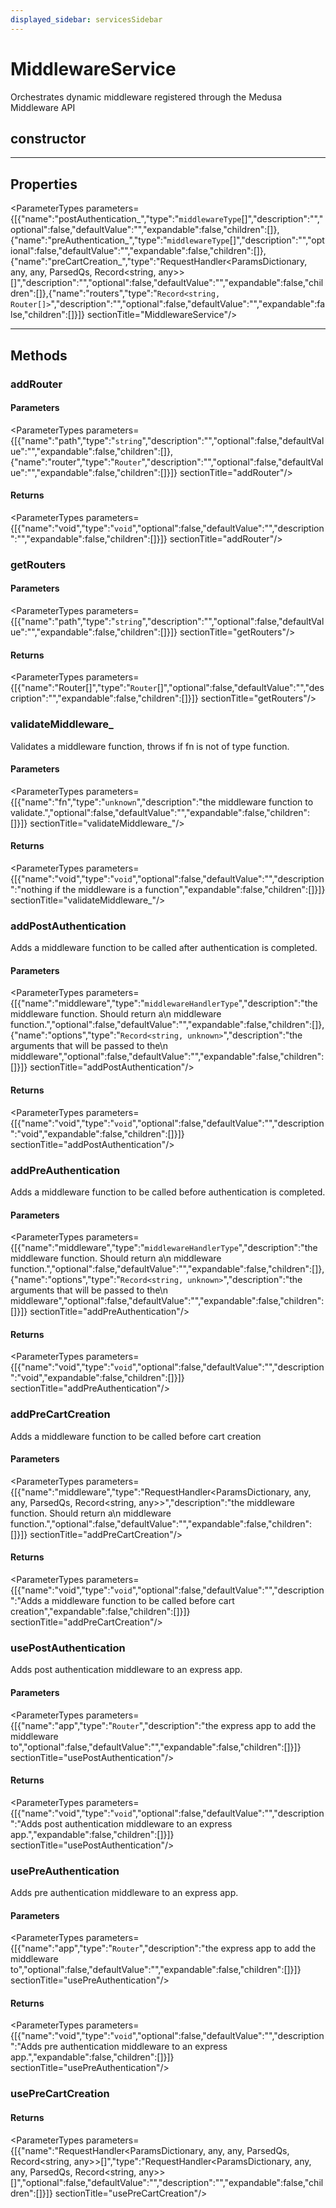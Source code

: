 ```yaml
---
displayed_sidebar: servicesSidebar
---
```



# MiddlewareService

Orchestrates dynamic middleware registered through the Medusa Middleware API

## constructor

___

## Properties

<ParameterTypes parameters={[{"name":"postAuthentication_","type":"`middlewareType`[]","description":"","optional":false,"defaultValue":"","expandable":false,"children":[]},{"name":"preAuthentication_","type":"`middlewareType`[]","description":"","optional":false,"defaultValue":"","expandable":false,"children":[]},{"name":"preCartCreation_","type":"RequestHandler&#60;ParamsDictionary, any, any, ParsedQs, Record&#60;string, any&#62;&#62;[]","description":"","optional":false,"defaultValue":"","expandable":false,"children":[]},{"name":"routers","type":"`Record<string, Router[]>`","description":"","optional":false,"defaultValue":"","expandable":false,"children":[]}]}  sectionTitle="MiddlewareService"/>

___

## Methods

### addRouter

#### Parameters

<ParameterTypes parameters={[{"name":"path","type":"`string`","description":"","optional":false,"defaultValue":"","expandable":false,"children":[]},{"name":"router","type":"`Router`","description":"","optional":false,"defaultValue":"","expandable":false,"children":[]}]}  sectionTitle="addRouter"/>

#### Returns

<ParameterTypes parameters={[{"name":"void","type":"`void`","optional":false,"defaultValue":"","description":"","expandable":false,"children":[]}]}  sectionTitle="addRouter"/>

### getRouters

#### Parameters

<ParameterTypes parameters={[{"name":"path","type":"`string`","description":"","optional":false,"defaultValue":"","expandable":false,"children":[]}]}  sectionTitle="getRouters"/>

#### Returns

<ParameterTypes parameters={[{"name":"Router[]","type":"`Router`[]","optional":false,"defaultValue":"","description":"","expandable":false,"children":[]}]}  sectionTitle="getRouters"/>

### validateMiddleware\_

Validates a middleware function, throws if fn is not of type function.

#### Parameters

<ParameterTypes parameters={[{"name":"fn","type":"`unknown`","description":"the middleware function to validate.","optional":false,"defaultValue":"","expandable":false,"children":[]}]}  sectionTitle="validateMiddleware_"/>

#### Returns

<ParameterTypes parameters={[{"name":"void","type":"`void`","optional":false,"defaultValue":"","description":"nothing if the middleware is a function","expandable":false,"children":[]}]}  sectionTitle="validateMiddleware_"/>

### addPostAuthentication

Adds a middleware function to be called after authentication is completed.

#### Parameters

<ParameterTypes parameters={[{"name":"middleware","type":"`middlewareHandlerType`","description":"the middleware function. Should return a\n  middleware function.","optional":false,"defaultValue":"","expandable":false,"children":[]},{"name":"options","type":"`Record<string, unknown>`","description":"the arguments that will be passed to the\n  middleware","optional":false,"defaultValue":"","expandable":false,"children":[]}]}  sectionTitle="addPostAuthentication"/>

#### Returns

<ParameterTypes parameters={[{"name":"void","type":"`void`","optional":false,"defaultValue":"","description":"void","expandable":false,"children":[]}]}  sectionTitle="addPostAuthentication"/>

### addPreAuthentication

Adds a middleware function to be called before authentication is completed.

#### Parameters

<ParameterTypes parameters={[{"name":"middleware","type":"`middlewareHandlerType`","description":"the middleware function. Should return a\n  middleware function.","optional":false,"defaultValue":"","expandable":false,"children":[]},{"name":"options","type":"`Record<string, unknown>`","description":"the arguments that will be passed to the\n  middleware","optional":false,"defaultValue":"","expandable":false,"children":[]}]}  sectionTitle="addPreAuthentication"/>

#### Returns

<ParameterTypes parameters={[{"name":"void","type":"`void`","optional":false,"defaultValue":"","description":"void","expandable":false,"children":[]}]}  sectionTitle="addPreAuthentication"/>

### addPreCartCreation

Adds a middleware function to be called before cart creation

#### Parameters

<ParameterTypes parameters={[{"name":"middleware","type":"RequestHandler&#60;ParamsDictionary, any, any, ParsedQs, Record&#60;string, any&#62;&#62;","description":"the middleware function. Should return a\n  middleware function.","optional":false,"defaultValue":"","expandable":false,"children":[]}]}  sectionTitle="addPreCartCreation"/>

#### Returns

<ParameterTypes parameters={[{"name":"void","type":"`void`","optional":false,"defaultValue":"","description":"Adds a middleware function to be called before cart creation","expandable":false,"children":[]}]}  sectionTitle="addPreCartCreation"/>

### usePostAuthentication

Adds post authentication middleware to an express app.

#### Parameters

<ParameterTypes parameters={[{"name":"app","type":"`Router`","description":"the express app to add the middleware to","optional":false,"defaultValue":"","expandable":false,"children":[]}]}  sectionTitle="usePostAuthentication"/>

#### Returns

<ParameterTypes parameters={[{"name":"void","type":"`void`","optional":false,"defaultValue":"","description":"Adds post authentication middleware to an express app.","expandable":false,"children":[]}]}  sectionTitle="usePostAuthentication"/>

### usePreAuthentication

Adds pre authentication middleware to an express app.

#### Parameters

<ParameterTypes parameters={[{"name":"app","type":"`Router`","description":"the express app to add the middleware to","optional":false,"defaultValue":"","expandable":false,"children":[]}]}  sectionTitle="usePreAuthentication"/>

#### Returns

<ParameterTypes parameters={[{"name":"void","type":"`void`","optional":false,"defaultValue":"","description":"Adds pre authentication middleware to an express app.","expandable":false,"children":[]}]}  sectionTitle="usePreAuthentication"/>

### usePreCartCreation

#### Returns

<ParameterTypes parameters={[{"name":"RequestHandler&#60;ParamsDictionary, any, any, ParsedQs, Record&#60;string, any&#62;&#62;[]","type":"RequestHandler&#60;ParamsDictionary, any, any, ParsedQs, Record&#60;string, any&#62;&#62;[]","optional":false,"defaultValue":"","description":"","expandable":false,"children":[]}]}  sectionTitle="usePreCartCreation"/>
